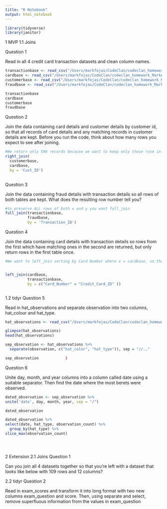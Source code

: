 ```yaml
---
title: "R Notebook"
output: html_notebook
---
```

```r
library(tidyverse)
library(janitor)
```

1 MVP
1.1 Joins

Question 1

Read in all 4 credit card transaction datasets and clean column names.

```r
transactionbase <- read_csv("/Users/markfojas/CodeClan/codeclan_homework_MarkAntFojas/week2/Day1/data/TransactionBase.csv")
cardbase <- read_csv("/Users/markfojas/CodeClan/codeclan_homework_MarkAntFojas/week2/Day1/data/CardBase.csv")
customerbase <- read_csv("/Users/markfojas/CodeClan/codeclan_homework_MarkAntFojas/week2/Day1/data/CustomerBase.csv")
fraudbase <- read_csv("/Users/markfojas/CodeClan/codeclan_homework_MarkAntFojas/week2/Day1/data/FraudBase.csv")
```
```r
transactionbase
cardbase
customerbase
fraudbase
```



Question 2

Join the data containing card details and customer details by customer id, so that all records of card details and any matching records in customer details are kept. Before you run the code, think about how many rows you expect to see after joining.

```r
#We return only 500 records because we want to keep only those rose in x (customerbase), that match with y (cardbase). 
right_join(
  customerbase, 
  cardbase, 
  by = 'Cust_ID')
  
```

Question 3

Join the data containing fraud details with transaction details so all rows of both tables are kept. What does the resulting row number tell you?

```r
#to preserve ALL rows of both x and y you want full_join
full_join(transactionbase, 
          fraudbase, 
          by = 'Transaction_ID')
```

Question 4

Join the data containing card details with transaction details so rows from the first which have matching ones in the second are returned, but only return rows in the first table once. 
```r
#We want to left_join sorting by Card Number where x = cardbase, so that Card Number is the primary key. In the transactions details, Credit_Card_ID is not unique. We will also need to correspond the values of Credit_Card_ID to Card Number.


left_join(cardbase, 
          transactionbase, 
          by = c("Card_Number" = "Credit_Card_ID" ))

```


```r

```

1.2 tidyr
Question 5

Read in hat_observations and separate observation into two columns, hat_colour and hat_type.

```r
hat_observations <- read_csv("/Users/markfojas/CodeClan/codeclan_homework_MarkAntFojas/week2/Day1/data/hat_observations.csv")

glimpse(hat_observations)
head(hat_observations)

sep_observation <- hat_observations %>% 
  separate(observation, c("hat_color", "hat_type")), sep = "//.,"

sep_observation            )
```



Question 6

Unite day, month, and year columns into a column called date using a suitable separator. Then find the date where the most berets were observed.

```r
dated_observation <- sep_observation %>% 
unite('date', day, month, year, sep = "/")

dated_observation
```

```r
dated_observation %>% 
select(date, hat_type, observation_count) %>% 
  group_by(hat_type) %>% 
slice_max(observation_count)


                  

```


2 Extension
2.1 Joins
Question 1

Can you join all 4 datasets together so that you’re left with a dataset that looks like below with 109 rows and 12 columns?



2.2 tidyr
Question 2

Read in exam_scores and transform it into long format with two new columns exam_question and score. Then, using separate and select, remove superfluous information from the values in exam_question